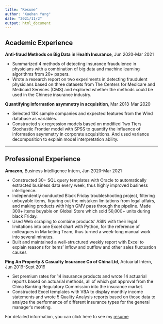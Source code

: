 ```yaml
---
title: "Resume"
author: "Xuehan Yang"
date: "2021/11/2"
output: html_document
---
```


## Academic Experience

**Anti-fraud Methods on Big Data in Health Insurance**, Jun 2020-Mar 2021

*  Summarized 4 methods of detecting insurance fraudulence in physicians with a combination of big data and 
machine learning algorithms from 20+ papers.
*  Wrote a research report on two experiments in detecting fraudulent physicians based on three datasets from 
The Centers for Medicare and Medicaid Services (CMS) and explored whether the methods could be used in 
the Chinese insurance industry.

**Quantifying information asymmetry in acquisition**, Mar 2018-Mar 2020

*  Selected 13K sample companies and expected features from the Wind database as variables.
*  Constructed six regression models based on modified Two Tiers Stochastic Frontier model with SPSS to 
quantify the influence of information asymmetry in corporate acquisitions. And used variance decomposition 
to explain model interpretation ability.

****

## Professional Experience

**Amazon**, Business Intelligence Intern, Jun 2020-Mar 2021

*  Constructed 30+ SQL query templates with Oracle to automatically extracted business data every week, thus 
highly improved business intelligence.
*  Independently conducted Black Friday troubleshooting project, filtering unbuyable items, figuring out the 
mistaken limitations from legal affairs, and making products with high GMV pass through the pipeline. Made 
300+ items buyable on Global Store which sold 50,000+ units during black Friday.
*  Used Web scraping to combine products’ ASIN with their legal limitations into one Excel chart with Python,
for the reference of colleagues in Marketing Team, thus turned a week-long manual work into several minutes.
*  Built and maintained a well-structured weekly report with Excel to explain reasons for items’ inflow and 
outflow and other sales fluctuation causes

**Ping An Property & Casualty Insurance Co of China Ltd**, Actuarial Intern, Jun 2019-Sept 2019

*  Set premium rates for 14 insurance products and wrote 14 actuarial reports based on actuarial methods, all of 
which got approval from the China Banking Regulatory Commission into the insurance market.
*  Constructed Excel templates with VBA to display monthly income statements and wrote 5 Quality Analysis
reports based on those data to analyze the performance of different insurance types for the general manager’s
meeting.

For detailed information, you can click here to see my [resume](Resume_Sean.pdf)
